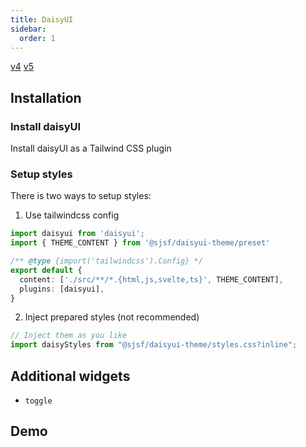 ```yaml
---
title: DaisyUI
sidebar:
  order: 1
---
```





<Picker>
  <a href="." data-active={true}>v4</a>
  <a href="../daisyui5/" data-active={false}>v5</a>
</Picker>

## Installation

<Npm pkg="@sjsf/daisyui-theme@next" />

### Install daisyUI

<LinkButton href="https://daisyui.com/docs/install/" variant='secondary' target="_blank" icon="external">
  Install daisyUI as a Tailwind CSS plugin
</LinkButton>

### Setup styles

There is two ways to setup styles:

1. Use tailwindcss config

```typescript
import daisyui from 'daisyui';
import { THEME_CONTENT } from '@sjsf/daisyui-theme/preset'

/** @type {import('tailwindcss').Config} */
export default {
  content: ['./src/**/*.{html,js,svelte,ts}', THEME_CONTENT],
  plugins: [daisyui],
}
```

2. Inject prepared styles (not recommended)

```typescript
// Inject them as you like
import daisyStyles from "@sjsf/daisyui-theme/styles.css?inline";
```

## Additional widgets

- `toggle`

## Demo

<Tabs>
<TabItem label="Form.svelte">
  <Code code={daisyuiThemeCode} lang="svelte" />
</TabItem>
<TabItem label="_demo-schema.ts">
  <Code code={demoSchemaCode} lang="typescript" />
</TabItem>
</Tabs>

<Card>
  <DaisyuiTheme />
</Card>
